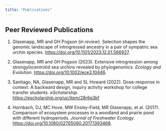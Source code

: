 ```yaml
---
title: "Publications"
---
```


## Peer Reviewed Publications

1.  Glasenapp, MR and GH Pogson (*in review*). Selection shapes the genomic landscape of introgressed ancestry in a pair of sympatric sea urchin species. <https://doi.org/10.1101/2023.12.01.566927>.

2.  Glasenapp, MR and GH Pogson (2023). Extensive introgression among strongylocentrotid sea urchins revealed by phylogenomics. *Ecology and Evolution*. <https://doi.org/10.1002/ece3.10446>.

3.  Santiago, NA, Glasenapp, MR and SL Howard (2022). Dose-response in context: A backward design, inquiry activity workshop for college transfer students. *eScholarship*. <https://escholarship.org/uc/item/28r6g3kf>.

4.  Hornbach, DJ, MC Hove, MW Ensley-Field, MR Glasenapp, et al. (2017). Comparison of ecosystem processes in a woodland and prairie pond with different hydroperiods. *Journal of Freshwater Ecology*. <https://doi.org/10.1080/02705060.2017.1393468>.

